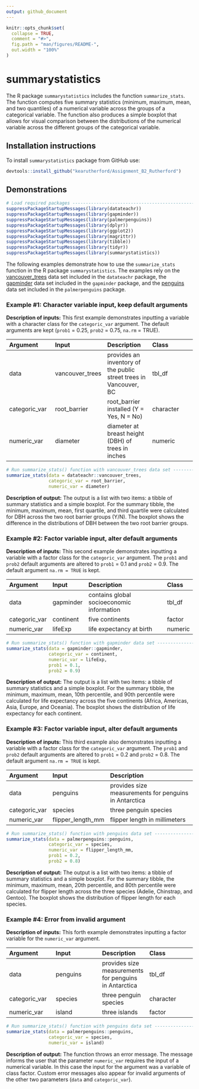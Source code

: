 ```yaml
---
output: github_document
---
```


```r
knitr::opts_chunk$set(
  collapse = TRUE,
  comment = "#>",
  fig.path = "man/figures/README-",
  out.width = "100%"
)
```

# summarystatistics  

The R package `summarystatistics` includes the function `summarize_stats`. The function computes five summary statistics (minimum, maximum, mean, and two quantiles) of a numerical variable across the groups of a categorical variable. The function also produces a simple boxplot that allows for visual comparison between the distributions of the numerical variable across the different groups of the categorical variable.


## Installation instructions  

To install `summarystatistics` package from GitHub use:

``` r
devtools::install_github("kearutherford/Assignment_B2_Rutherford")
```


## Demonstrations  

```r
# Load required packages -----------------------------------------------------------------------------
suppressPackageStartupMessages(library(datateachr))
suppressPackageStartupMessages(library(gapminder))
suppressPackageStartupMessages(library(palmerpenguins))
suppressPackageStartupMessages(library(dplyr))
suppressPackageStartupMessages(library(ggplot2))
suppressPackageStartupMessages(library(magrittr))
suppressPackageStartupMessages(library(tibble))
suppressPackageStartupMessages(library(tidyr))
suppressPackageStartupMessages(library(summarystatistics))
```

The following examples demonstrate how to use the `summarize_stats` function in the R package `summarystatistics`. The examples rely on the [vancouver_trees](https://opendata.vancouver.ca/explore/dataset/street-trees/information/?disjunctive.species_name&disjunctive.common_name&disjunctive.height_range_id&location=11,49.26339,-123.12046) data set included in the `datateachr` package, the [gapminder](https://www.rdocumentation.org/packages/gapminder/versions/0.3.0) data set included in the `gapminder` package, and the [penguins](https://allisonhorst.github.io/palmerpenguins/) data set included in the `palmerpenguins` package. 

### Example #1: Character variable input, keep default arguments

**Description of inputs:** This first example demonstrates inputting a variable with a character class for the `categoric_var` argument. The default arguments are kept (`prob1` = 0.25, `prob2` = 0.75, `na.rm` = TRUE).  

|Argument|Input|Description|Class|
|:---|:---|:---|:---|
|data|vancouver_trees|provides an inventory of the public street trees in Vancouver, BC|tbl_df|
|categoric_var|root_barrier|root_barrier installed (Y = Yes, N = No)|character|
|numeric_var|diameter|diameter at breast height (DBH) of trees in inches|numeric|  

```r
# Run summarize_stats() function with vancouver_trees data set ---------------------------------------
summarize_stats(data = datateachr::vancouver_trees, 
                categoric_var = root_barrier,
                numeric_var = diameter)
```

**Description of output:** The output is a list with two items: a tibble of summary statistics and a simple boxplot. For the summary tibble, the minimum, maximum, mean, first quartile, and third quartile were calculated for DBH across the two root barrier groups (Y/N). The boxplot shows the difference in the distributions of DBH between the two root barrier groups.  

### Example #2: Factor variable input, alter default arguments  

**Description of inputs:** This second example demonstrates inputting a variable with a factor class for the `categoric_var` argument. The ` prob1` and `prob2` default arguments are altered to `prob1` = 0.1 and `prob2` = 0.9. The default argument `na.rm = TRUE` is kept.  

|Argument|Input|Description|Class|
|:---|:---|:---|:---|
|data|gapminder|contains global socioeconomic information|tbl_df|
|categoric_var|continent|five continents|factor|
|numeric_var|lifeExp|life expectancy at birth|numeric|  

```r
# Run summarize_stats() function with gapminder data set ---------------------------------------------
summarize_stats(data = gapminder::gapminder, 
                categoric_var = continent,
                numeric_var = lifeExp,
                prob1 = 0.1,
                prob2 = 0.9)
```

**Description of output:** The output is a list with two items: a tibble of summary statistics and a simple boxplot. For the summary tibble, the minimum, maximum, mean, 10th percentile, and 90th percentile were calculated for life expectancy across the five continents (Africa, Americas, Asia, Europe, and Oceania). The boxplot shows the distribution of life expectancy for each continent.  

### Example #3: Factor variable input, alter default arguments  

**Description of inputs:** This third example also demonstrates inputting a variable with a factor class for the `categoric_var` argument. The ` prob1` and `prob2` default arguments are altered to `prob1` = 0.2 and `prob2` = 0.8. The default argument `na.rm = TRUE` is kept.  

|Argument|Input|Description|Class|
|:---|:---|:---|
|data|penguins|provides size measurements for penguins in Antarctica|tbl_df|
|categoric_var|species|three penguin species|factor|
|numeric_var|flipper_length_mm|flipper length in millimeters|numeric|  

```r
# Run summarize_stats() function with penguins data set ----------------------------------------------
summarize_stats(data = palmerpenguins::penguins, 
                categoric_var = species,
                numeric_var = flipper_length_mm,
                prob1 = 0.2,
                prob2 = 0.8)
```

**Description of output:** The output is a list with two items: a tibble of summary statistics and a simple boxplot. For the summary tibble, the minimum, maximum, mean, 20th percentile, and 80th percentile were calculated for flipper length across the three species (Adelie, Chinstrap, and Gentoo). The boxplot shows the distribution of flipper length for each species.  


### Example #4: Error from invalid argument  

**Description of inputs:** This forth example demonstrates inputting a factor variable for the `numeric_var` argument.  

|Argument|Input|Description|Class|
|:---|:---|:---|:---|
|data|penguins|provides size measurements for penguins in Antarctica|tbl_df|
|categoric_var|species|three penguin species|character|
|numeric_var|island|three islands|factor|  

```r
# Run summarize_stats() function with penguins data set ----------------------------------------------
summarize_stats(data = palmerpenguins::penguins, 
                categoric_var = species,
                numeric_var = island)
```

**Description of output:** The function throws an error message. The message informs the user that the parameter `numeric_var` requires the input of a numerical variable. In this case the input for the argument was a variable of class factor. Custom error messages also appear for invalid arguments of the other two parameters (`data` and `categoric_var`).  
